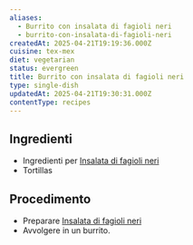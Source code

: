 ```yaml
---
aliases:
  - Burrito con insalata di fagioli neri
  - burrito-con-insalata-di-fagioli-neri
createdAt: 2025-04-21T19:19:36.000Z
cuisine: tex-mex
diet: vegetarian
status: evergreen
title: Burrito con insalata di fagioli neri
type: single-dish
updatedAt: 2025-04-21T19:30:31.000Z
contentType: recipes
---
```

## Ingredienti

- Ingredienti per [Insalata di fagioli neri](Insalata%20di%20fagioli%20neri%20194be6a92e8380659780fb51e68ad5ca.md)
- Tortillas

## Procedimento

- Preparare [Insalata di fagioli neri](Insalata%20di%20fagioli%20neri%20194be6a92e8380659780fb51e68ad5ca.md)
- Avvolgere in un burrito.
